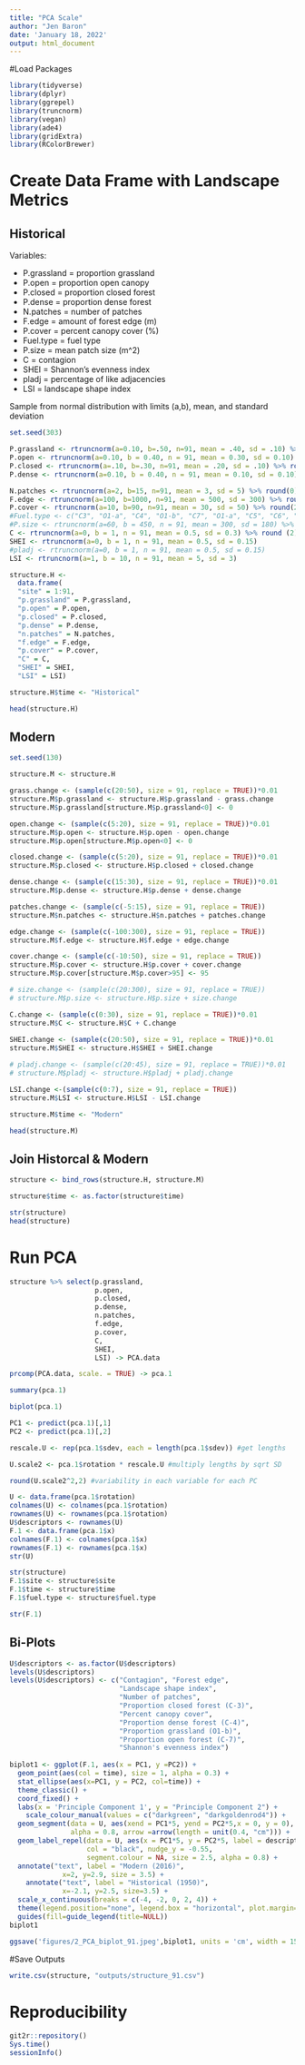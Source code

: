 ```yaml
---
title: "PCA Scale"
author: "Jen Baron"
date: 'January 18, 2022'
output: html_document
---
```


#Load Packages
```r
library(tidyverse)
library(dplyr)
library(ggrepel)
library(truncnorm)
library(vegan)
library(ade4)
library(gridExtra) 
library(RColorBrewer)
```

# Create Data Frame with Landscape Metrics

## Historical

Variables:

- P.grassland = proportion grassland
- P.open = proportion open canopy
- P.closed = proportion closed forest
- P.dense = proportion dense forest
- N.patches = number of patches
- F.edge = amount of forest edge (m)
- P.cover = percent canopy cover (%)
- Fuel.type = fuel type
- P.size = mean patch size (m^2)
- C = contagion
- SHEI = Shannon's evenness index
- pladj = percentage of like adjacencies
- LSI = landscape shape index


Sample from normal distribution with limits (a,b), mean, and standard deviation

```r
set.seed(303)

P.grassland <- rtruncnorm(a=0.10, b=.50, n=91, mean = .40, sd = .10) %>% round(2)
P.open <- rtruncnorm(a=0.10, b = 0.40, n = 91, mean = 0.30, sd = 0.10) %>% round(2)
P.closed <- rtruncnorm(a=.10, b=.30, n=91, mean = .20, sd = .10) %>% round(2)
P.dense <- rtruncnorm(a=0.10, b = 0.40, n = 91, mean = 0.10, sd = 0.10) %>% round(2)

N.patches <- rtruncnorm(a=2, b=15, n=91, mean = 3, sd = 5) %>% round(0)
F.edge <- rtruncnorm(a=100, b=1000, n=91, mean = 500, sd = 300) %>% round(2)
P.cover <- rtruncnorm(a=10, b=90, n=91, mean = 30, sd = 50) %>% round(2)
#Fuel.type <- c("C3", "O1-a", "C4", "O1-b", "C7", "O1-a", "C5", "C6", "C7", "C5")
#P.size <- rtruncnorm(a=60, b = 450, n = 91, mean = 300, sd = 180) %>% round (0) 
C <- rtruncnorm(a=0, b = 1, n = 91, mean = 0.5, sd = 0.3) %>% round (2) 
SHEI <- rtruncnorm(a=0, b = 1, n = 91, mean = 0.5, sd = 0.15)
#pladj <- rtruncnorm(a=0, b = 1, n = 91, mean = 0.5, sd = 0.15)
LSI <- rtruncnorm(a=1, b = 10, n = 91, mean = 5, sd = 3)
```


```r
structure.H <-
  data.frame(
  "site" = 1:91,
  "p.grassland" = P.grassland,
  "p.open" = P.open,
  "p.closed" = P.closed,
  "p.dense" = P.dense,
  "n.patches" = N.patches,
  "f.edge" = F.edge,
  "p.cover" = P.cover, 
  "C" = C,
  "SHEI" = SHEI,
  "LSI" = LSI)

structure.H$time <- "Historical"

head(structure.H)
```
 
## Modern

```r
set.seed(130)

structure.M <- structure.H

grass.change <- (sample(c(20:50), size = 91, replace = TRUE))*0.01
structure.M$p.grassland <- structure.H$p.grassland - grass.change    
structure.M$p.grassland[structure.M$p.grassland<0] <- 0

open.change <- (sample(c(5:20), size = 91, replace = TRUE))*0.01
structure.M$p.open <- structure.H$p.open - open.change 
structure.M$p.open[structure.M$p.open<0] <- 0

closed.change <- (sample(c(5:20), size = 91, replace = TRUE))*0.01
structure.M$p.closed <- structure.H$p.closed + closed.change    

dense.change <- (sample(c(15:30), size = 91, replace = TRUE))*0.01
structure.M$p.dense <- structure.H$p.dense + dense.change    

patches.change <- (sample(c(-5:15), size = 91, replace = TRUE)) 
structure.M$n.patches <- structure.H$n.patches + patches.change  

edge.change <- (sample(c(-100:300), size = 91, replace = TRUE)) 
structure.M$f.edge <- structure.H$f.edge + edge.change

cover.change <- (sample(c(-10:50), size = 91, replace = TRUE)) 
structure.M$p.cover <- structure.H$p.cover + cover.change
structure.M$p.cover[structure.M$p.cover>95] <- 95

# size.change <- (sample(c(20:300), size = 91, replace = TRUE))
# structure.M$p.size <- structure.H$p.size + size.change

C.change <- (sample(c(0:30), size = 91, replace = TRUE))*0.01
structure.M$C <- structure.H$C + C.change
  
SHEI.change <- (sample(c(20:50), size = 91, replace = TRUE))*0.01
structure.M$SHEI <- structure.H$SHEI + SHEI.change

# pladj.change <- (sample(c(20:45), size = 91, replace = TRUE))*0.01
# structure.M$pladj <- structure.H$pladj + pladj.change

LSI.change <-(sample(c(0:7), size = 91, replace = TRUE))
structure.M$LSI <- structure.H$LSI - LSI.change

structure.M$time <- "Modern"

head(structure.M)
```

## Join Historcal & Modern

```r
structure <- bind_rows(structure.H, structure.M)

structure$time <- as.factor(structure$time)

str(structure)
head(structure)
```

# Run PCA

```r
structure %>% select(p.grassland,
                     p.open,
                     p.closed,
                     p.dense,
                     n.patches,
                     f.edge,
                     p.cover,
                     C,
                     SHEI,
                     LSI) -> PCA.data

prcomp(PCA.data, scale. = TRUE) -> pca.1

summary(pca.1)

biplot(pca.1)
```

```r
PC1 <- predict(pca.1)[,1]
PC2 <- predict(pca.1)[,2]

rescale.U <- rep(pca.1$sdev, each = length(pca.1$sdev)) #get lengths

U.scale2 <- pca.1$rotation * rescale.U #multiply lengths by sqrt SD

round(U.scale2^2,2) #variability in each variable for each PC
```

```r
U <- data.frame(pca.1$rotation)
colnames(U) <- colnames(pca.1$rotation)
rownames(U) <- rownames(pca.1$rotation)
U$descriptors <- rownames(U)
F.1 <- data.frame(pca.1$x) 
colnames(F.1) <- colnames(pca.1$x)
rownames(F.1) <- rownames(pca.1$x)
str(U)
```

```r
str(structure)
F.1$site <- structure$site
F.1$time <- structure$time
F.1$fuel.type <- structure$fuel.type

str(F.1)
```

## Bi-Plots


```r
U$descriptors <- as.factor(U$descriptors)
levels(U$descriptors) 
levels(U$descriptors) <- c("Contagion", "Forest edge", 
                           "Landscape shape index", 
                           "Number of patches",
                           "Proportion closed forest (C-3)",
                           "Percent canopy cover",
                           "Proportion dense forest (C-4)",
                           "Proportion grassland (O1-b)",
                           "Proportion open forest (C-7)",
                           "Shannon's evenness index")
                           
biplot1 <- ggplot(F.1, aes(x = PC1, y =PC2)) + 
  geom_point(aes(col = time), size = 1, alpha = 0.3) +
  stat_ellipse(aes(x=PC1, y = PC2, col=time)) +
  theme_classic() +
  coord_fixed() +
  labs(x = 'Principle Component 1', y = "Principle Component 2") +
    scale_colour_manual(values = c("darkgreen", "darkgoldenrod4")) +
  geom_segment(data = U, aes(xend = PC1*5, yend = PC2*5,x = 0, y = 0), col = "black", 
               alpha = 0.8, arrow =arrow(length = unit(0.4, "cm"))) +
  geom_label_repel(data = U, aes(x = PC1*5, y = PC2*5, label = descriptors),
                   col = "black", nudge_y = -0.55, 
                   segment.colour = NA, size = 2.5, alpha = 0.8) +
  annotate("text", label = "Modern (2016)",
             x=2, y=2.9, size = 3.5) +
    annotate("text", label = "Historical (1950)",
             x=-2.1, y=2.5, size=3.5) +
  scale_x_continuous(breaks = c(-4, -2, 0, 2, 4)) +
  theme(legend.position="none", legend.box = "horizontal", plot.margin=grid::unit(c(0,0,0,0), "mm")) +
  guides(fill=guide_legend(title=NULL))
biplot1
```



```r
ggsave('figures/2_PCA_biplot_91.jpeg',biplot1, units = 'cm', width = 15, height = 11)
```


#Save Outputs

```r
write.csv(structure, "outputs/structure_91.csv")
```


# Reproducibility

```r
git2r::repository()
Sys.time()
sessionInfo()
```
